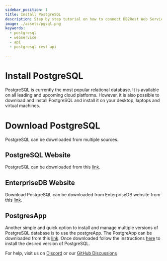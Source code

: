 ```yaml
---
sidebar_position: 1
title: Install PostgreSQL
description: Step by step tutorial on how to connect DB2Rest Web Service on Koyeb with CockroachDB.
image: ./assets/pgsql.png
keywords:
  - postgresql
  - webservice
  - api
  - postgresql rest api

---
```


# Install PostgreSQL

PostgreSQL is currently the most popular relational database. It is available on all leading and upcoming cloud platforms.
However, it is also possible to download and install PostgreSQL and install it on your desktop, laptops and virtual machines.

# Download PostgreSQL

PostgreSQL can be downloaded from multiple sources.

## PostgreSQL Website

PostgreSQL can be downloaded from this [link](https://www.postgresql.org/download/).

## EnterpriseDB Website

Download PostgreSQL can be downloaded from EnterpriseDB website from this [link](https://www.enterprisedb.com/).

## PostgresApp

Another simple and quick option to install and manage multiple versions of PostgreSQL database is to use the postgreApp.
The PostgreApp can be downloaded from this [link](https://postgresapp.com/). Once downloaded follow the instructions
[here](https://postgresapp.com/documentation/install.html) to install the desired version of PostgreSQL.




For help, visit us on [Discord](https://discord.gg/kqeDatPGwU) or our [GitHub Discussions](https://github.com/9tigerio/db2rest/discussions)
